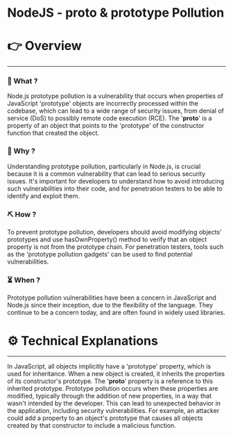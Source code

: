 # NodeJS - __proto__ & prototype Pollution


# 👉 Overview

---

### 👀 What ?

Node.js prototype pollution is a vulnerability that occurs when properties of JavaScript 'prototype' objects are incorrectly processed within the codebase, which can lead to a wide range of security issues, from denial of service (DoS) to possibly remote code execution (RCE). The '__proto__' is a property of an object that points to the 'prototype' of the constructor function that created the object.


### 🧐 Why ?

Understanding prototype pollution, particularly in Node.js, is crucial because it is a common vulnerability that can lead to serious security issues. It's important for developers to understand how to avoid introducing such vulnerabilities into their code, and for penetration testers to be able to identify and exploit them.


### ⛏️ How ?

To prevent prototype pollution, developers should avoid modifying objects' prototypes and use hasOwnProperty() method to verify that an object property is not from the prototype chain. For penetration testers, tools such as the 'prototype pollution gadgets' can be used to find potential vulnerabilities.


### ⏳ When ?

Prototype pollution vulnerabilities have been a concern in JavaScript and Node.js since their inception, due to the flexibility of the language. They continue to be a concern today, and are often found in widely used libraries.


# ⚙️ Technical Explanations

---

In JavaScript, all objects implicitly have a 'prototype' property, which is used for inheritance. When a new object is created, it inherits the properties of its constructor's prototype. The '__proto__' property is a reference to this inherited prototype. Prototype pollution occurs when these properties are modified, typically through the addition of new properties, in a way that wasn't intended by the developer. This can lead to unexpected behavior in the application, including security vulnerabilities. For example, an attacker could add a property to an object's prototype that causes all objects created by that constructor to include a malicious function.
